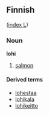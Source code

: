 ==Finnish==
([[Wiktionary:Finnish_index_l|index L]])

===Noun===
'''lohi'''

# [[salmon]]

====Derived terms====
*[[lohestaa]]
*[[lohikala]]
*[[lohikeitto]]